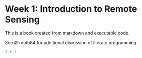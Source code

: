 # Week 1: Introduction to Remote Sensing

This is a book created from markdown and executable code.

See @knuth84 for additional discussion of literate programming.

```r
1 + 1
```
